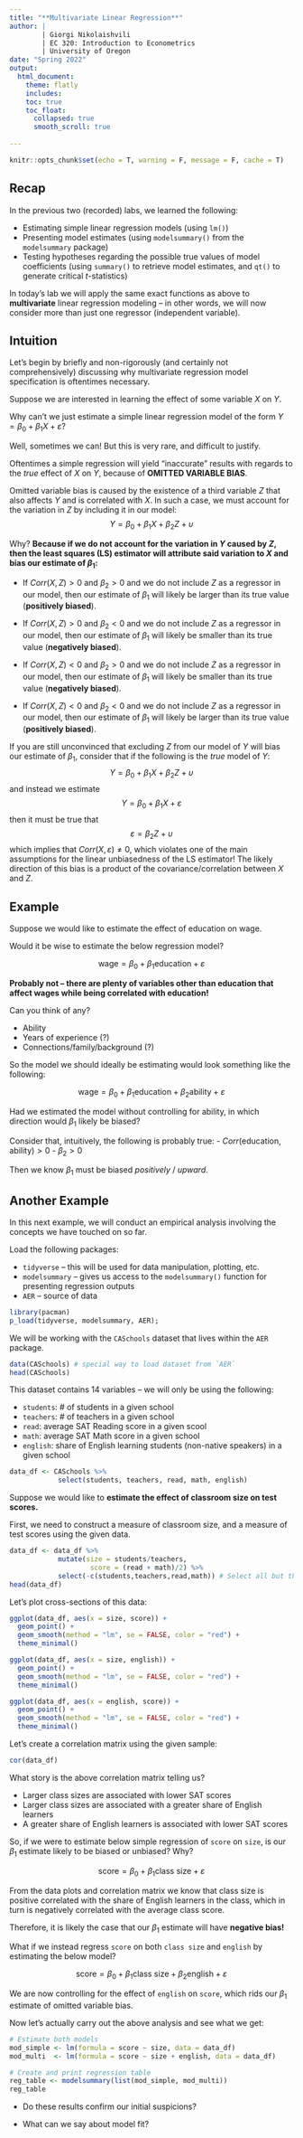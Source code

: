 ```yaml
---
title: "**Multivariate Linear Regression**"
author: |
        | Giorgi Nikolaishvili
        | EC 320: Introduction to Econometrics
        | University of Oregon
date: "Spring 2022"
output: 
  html_document:
    theme: flatly  
    includes:
    toc: true
    toc_float:
      collapsed: true
      smooth_scroll: true
      
---
```


```r
knitr::opts_chunk$set(echo = T, warning = F, message = F, cache = T)
```

## Recap

In the previous two (recorded) labs, we learned the following:

- Estimating simple linear regression models (using `lm()`)
- Presenting model estimates (using `modelsummary()` from the `modelsummary` package)
- Testing hypotheses regarding the possible true values of model coefficients (using `summary()` to retrieve model estimates, and `qt()` to generate critical $t$-statistics)

In today's lab we will apply the same exact functions as above to **multivariate** linear regression modeling -- in other words, we will now consider more than just one regressor (independent variable).

## Intuition

Let's begin by briefly and non-rigorously (and certainly not comprehensively) discussing why multivariate regression model specification is oftentimes necessary.

Suppose we are interested in learning the effect of some variable $X$ on $Y$.

Why can't we just estimate a simple linear regression model of the form $Y = \beta_0 + \beta_1 X + \varepsilon$? 

Well, sometimes we can! But this is very rare, and difficult to justify.

Oftentimes a simple regression will yield "inaccurate" results with regards to the *true* effect of $X$ on $Y$, because of **OMITTED VARIABLE BIAS**.

Omitted variable bias is caused by the existence of a third variable $Z$ that also affects $Y$ and is correlated with $X$.
In such a case, we must account for the variation in $Z$ by including it in our model:
$$ Y = \beta_0 + \beta_1 X + \beta_2 Z + \upsilon $$

Why? **Because if we do not account for the variation in $Y$ caused by $Z$, then the least squares (LS) estimator will attribute said variation to $X$ and bias our estimate of $\beta_1$:**

- If $Corr(X,Z) > 0$ and $\beta_2 > 0$ and we do not include $Z$ as a regressor in our model, then our estimate of $\beta_1$ will likely be larger than its true value (**positively biased**).

- If $Corr(X,Z) > 0$ and $\beta_2 < 0$ and we do not include $Z$ as a regressor in our model, then our estimate of $\beta_1$ will likely be smaller than its true value (**negatively biased**).

- If $Corr(X,Z) < 0$ and $\beta_2 > 0$ and we do not include $Z$ as a regressor in our model, then our estimate of $\beta_1$ will likely be smaller than its true value (**negatively biased**).

- If $Corr(X,Z) < 0$ and $\beta_2 < 0$ and we do not include $Z$ as a regressor in our model, then our estimate of $\beta_1$ will likely be larger than its true value (**positively biased**).

If you are still unconvinced that excluding $Z$ from our model of $Y$ will bias our estimate of $\beta_1$, consider that if the following is the *true* model of $Y$:
$$Y = \beta_0 + \beta_1 X + \beta_2 Z + \upsilon$$
and instead we estimate 
$$Y = \beta_0 + \beta_1 X + \varepsilon$$
then it must be true that 
$$ \varepsilon = \beta_2 Z + \upsilon $$
which implies that $Corr(X,\varepsilon) \neq 0$, which violates one of the main assumptions for the linear unbiasedness of the LS estimator! 
The likely direction of this bias is a product of the covariance/correlation between $X$ and $Z$. 

## Example

Suppose we would like to estimate the effect of education on wage.

Would it be wise to estimate the below regression model?

$$\text{wage} = \beta_0 + \beta_1 \text{education} + \varepsilon$$

**Probably not -- there are plenty of variables other than education that affect wages while being correlated with education!** 

Can you think of any?

- Ability
- Years of experience (?)
- Connections/family/background (?)

So the model we should ideally be estimating would look something like the following:

$$\text{wage} = \beta_0 + \beta_1 \text{education} + \beta_2 \text{ability} + \varepsilon$$

Had we estimated the model without controlling for ability, in which direction would $\beta_1$ likely be biased? 

Consider that, intuitively, the following is probably true:
- $Corr(\text{education},\text{ability}) > 0$
- $\beta_2 > 0$

Then we know $\beta_1$ must be biased *positively* / *upward*. 

## Another Example

In this next example, we will conduct an empirical analysis involving the concepts we have touched on so far.

Load the following packages:

- `tidyverse` -- this will be used for data manipulation, plotting, etc.
- `modelsummary` -- gives us access to the `modelsummary()` function for presenting regression outputs
- `AER` -- source of data

```r
library(pacman)
p_load(tidyverse, modelsummary, AER);
```

We will be working with the `CASchools` dataset that lives within the `AER` package.

```r
data(CASchools) # special way to load dataset from `AER`
head(CASchools) 
```

This dataset contains 14 variables -- we will only be using the following:

- `students`: # of students in a given school
- `teachers`: # of teachers in a given school
- `read`: average SAT Reading score in a given scool
- `math`: average SAT Math score in a given school
- `english`: share of English learning students (non-native speakers) in a given school

```r
data_df <- CASchools %>%
            select(students, teachers, read, math, english) 
```

Suppose we would like to **estimate the effect of classroom size on test scores.**

First, we need to construct a measure of classroom size, and a measure of test scores using the given data.

```r
data_df <- data_df %>%
            mutate(size = students/teachers,
                    score = (read + math)/2) %>%
            select(-c(students,teachers,read,math)) # Select all but these variables
head(data_df)
```

Let's plot cross-sections of this data:

```r
ggplot(data_df, aes(x = size, score)) +
  geom_point() +
  geom_smooth(method = "lm", se = FALSE, color = "red") +
  theme_minimal()

ggplot(data_df, aes(x = size, english)) +
  geom_point() +
  geom_smooth(method = "lm", se = FALSE, color = "red") +
  theme_minimal()

ggplot(data_df, aes(x = english, score)) +
  geom_point() +
  geom_smooth(method = "lm", se = FALSE, color = "red") +
  theme_minimal()
```

Let's create a correlation matrix using the given sample:

```r
cor(data_df)
```

What story is the above correlation matrix telling us?

- Larger class sizes are associated with lower SAT scores
- Larger class sizes are associated with a greater share of English learners
- A greater share of English learners is associated with lower SAT scores

So, if we were to estimate below simple regression of `score` on `size`, is our $\beta_1$ estimate likely to be biased or unbiased? Why?

$$ \text{score} = \beta_0 + \beta_1 \text{class size} + \varepsilon $$

From the data plots and correlation matrix we know that class size is positive correlated with the share of English learners in the class, which in turn is negatively correlated with the average class score.

Therefore, it is likely the case that our $\beta_1$ estimate will have **negative bias!**

What if we instead regress `score` on both `class size` and `english` by estimating the below model? 

$$ \text{score} = \beta_0 + \beta_1 \text{class size} + \beta_2 \text{english} + \varepsilon $$

We are now controlling for the effect of `english` on `score`, which rids our $\beta_1$ estimate of omitted variable bias. 

Now let's actually carry out the above analysis and see what we get:

```r
# Estimate both models 
mod_simple <- lm(formula = score ~ size, data = data_df)
mod_multi  <- lm(formula = score ~ size + english, data = data_df)

# Create and print regression table 
reg_table <- modelsummary(list(mod_simple, mod_multi))
reg_table
```

- Do these results confirm our initial suspicions?

- What can we say about model fit? 

